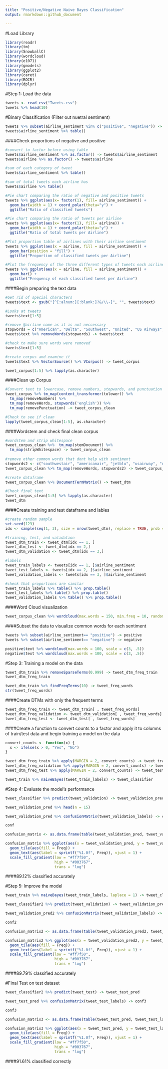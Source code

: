 ```yaml
---
title: "Positive/Negative Naive Bayes Classification"
output: rmarkdown::github_document

---
```

#Load Library
```r
library(readr)
library(tm)
library(SnowballC)
library(wordcloud)
library(e1071)
library(gmodels)
library(ggplot2)
library(caret)
library(ROCR)
library(dplyr)
```

#Step 1: Load the data
```r
tweets <- read_csv("Tweets.csv")
tweets %>% head(10)
```

#Binary Classification (Filter out nuetral sentiment)
```r
tweets %>% subset(airline_sentiment %in% c("positive", "negative")) -> tweets
tweets$airline_sentiment %>% table()
```

####Check proportions of negative and positive
```r
#convert to factor before using table
tweets$airline_sentiment %>% as.factor() -> tweets$airline_sentiment
tweets$airline %>% as.factor() -> tweets$airline

#sum of each category of tweet
tweets$airline_sentiment %>% table()

#sum of total tweets each airline has
tweets$airline %>% table()
```

```r
#Pie chart comparing the ratio of negative and positive tweets
tweets %>% ggplot(aes(x= factor(1), fill= airline_sentiment)) + 
  geom_bar(width = 1) + coord_polar(theta="y") + 
  ggtitle("Ratio of classified tweets")

#Pie chart comparing the ratio of tweets per airline
tweets %>% ggplot(aes(x= factor(1), fill= airline)) + 
  geom_bar(width = 1) + coord_polar(theta="y") + 
  ggtitle("Ratio of total tweets per Airline")

#Plot proportion table of airlines with their airline sentiment
tweets %>% ggplot(aes(x = airline, fill = airline_sentiment)) + 
  geom_bar(position = "fill") + 
  ggtitle("Proportion of classified tweets per Airline")

#Plot the frequency of the three different types of tweets each airline receives
tweets %>% ggplot(aes(x = airline, fill = airline_sentiment)) + 
  geom_bar() + 
  ggtitle("Frequency of each classified tweet per Airline")
```

####Begin preparing the text data
```r
#Get rid of special characters
tweets$text <- gsub("[^[:alnum:][:blank:]?&/\\-]", "", tweets$text)

#Looks at tweets 
tweets$text[1:5]

#remove @airline name as it is not neccessary
stopwords = c("American", "Delta", "Southwest", "United", "US Airways", "VirginAmerica", "SouthwestAirlines", "AmericanAirlines" )
tweets$text %>% removeWords(stopwords) -> tweets$text

#check to make sure words were removed 
tweets$text[1:5]

#create corpus and examine it 
tweets$text %>% VectorSource() %>% VCorpus() -> tweet_corpus

tweet_corpus[1:5] %>% lapply(as.character)
```

####Clean up Corpus
```r
#Convert text to lowercase, remove numbers, stopwords, and punctuation 
tweet_corpus %>% tm_map(content_transformer(tolower)) %>% 
  tm_map(removeNumbers) %>% 
  tm_map(removeWords, stopwords('english')) %>% 
  tm_map(removePunctuation) -> tweet_corpus_clean

#Check to see if clean
lapply(tweet_corpus_clean[1:5], as.character)
```

####Wordstem and check final clean corpus 
```r
#wordstem and strip whitespace 
tweet_corpus_clean %>%  tm_map(stemDocument) %>% 
  tm_map(stripWhitespace) -> tweet_corpus_clean
  
#remove other common words that dont help with sentiment
stopwords2 <- c("southwestair", "americanair", "jetblu", "usairway", "unit", "newark", "houston", "airport", "lax", "jfk", "what", "your", "that", "one", "week", "two", "tonight", "tomorrow", "year", "dfw", "night")
tweet_corpus_clean %>% tm_map(removeWords, stopwords2) -> tweet_corpus_clean

#create dataframe
tweet_corpus_clean %>% DocumentTermMatrix() -> tweet_dtm

#Check final text 
tweet_corpus_clean[1:5] %>% lapply(as.character)
tweet_dtm
```

####Create training and test dataframe and lables
```r
#create random sample
set.seed(123)
idx <- sample(seq(1, 3), size = nrow(tweet_dtm), replace = TRUE, prob = c(.8, .2, .2 ))

#training, test, and validation
tweet_dtm_train <- tweet_dtm[idx == 1, ]
tweet_dtm_test <- tweet_dtm[idx == 2,]
tweet_dtm_validation <- tweet_dtm[idx == 3,]

#labels 
tweet_train_labels <- tweets[idx == 1, ]$airline_sentiment
tweet_test_labels <- tweets[idx == 2, ]$airline_sentiment
tweet_validation_labels <- tweets[idx == 3, ]$airline_sentiment

#check that proportions are similar
tweet_train_labels %>% table() %>% prop.table()
tweet_test_labels %>% table() %>% prop.table()
tweet_validation_labels %>% table() %>% prop.table()
```

####Word Cloud visualization
```r
tweet_corpus_clean %>% wordcloud(max.words = 150, min.freq = 10, random.order = F)
```

####Subset the data to visualize common words for each sentiment
```r
tweets %>% subset(airline_sentiment== "positive") -> positive
tweets %>% subset(airline_sentiment== "negative") -> negative
```

```r
positive$text %>% wordcloud(max.words = 100, scale = c(3, .5))
negative$text %>% wordcloud(max.words = 100, scale = c(3, .5))
```

#Step 3: Training a model on the data
```r
tweet_dtm_train %>% removeSparseTerms(0.999) -> tweet_dtm_freq_train
tweet_dtm_freq_train

tweet_dtm_train %>% findFreqTerms(10) -> tweet_freq_words
str(tweet_freq_words)
```

####Create DTMs with only the frequent terms
```r
tweet_dtm_freq_train <- tweet_dtm_train[ , tweet_freq_words]
tweet_dtm_freq_validation <- tweet_dtm_validation[ , tweet_freq_words]
tweet_dtm_freq_test <- tweet_dtm_test[ , tweet_freq_words]
```

####Create a function to convert counts to a factor and apply it to columns of train/test data and begin training a model on the data
```r
convert_counts <- function(x) {
  x <- ifelse(x > 0, "Yes", "No")
}

tweet_dtm_freq_train %>% apply(MARGIN = 2, convert_counts) -> tweet_train
tweet_dtm_freq_validation %>% apply(MARGIN = 2, convert_counts) -> tweet_validation 
tweet_dtm_freq_test %>% apply(MARGIN = 2, convert_counts) -> tweet_test

tweet_train %>% naiveBayes(tweet_train_labels) -> tweet_classifier
```

#Step 4: Evaluate the model's performance
```r
tweet_classifier %>% predict(tweet_validation) -> tweet_validation_pred

tweet_validation_pred %>% head(n = 15)

tweet_validation_pred %>% confusionMatrix(tweet_validation_labels) -> conf

conf

confusion_matrix <- as.data.frame(table(tweet_validation_pred, tweet_validation_labels))

confusion_matrix %>% ggplot(aes(x = tweet_validation_pred, y = tweet_validation_labels)) + 
  geom_tile(aes(fill = Freq)) +
  geom_text(aes(label = sprintf("%1.0f", Freq)), vjust = 1) +
  scale_fill_gradient(low = "#ff7f50",
                      high = "#003767",
                      trans = "log")
```

####89.12% classified accurately

#Step 5: Improve the model
```r
tweet_train %>% naiveBayes(tweet_train_labels, laplace = 1) -> tweet_classifier2

tweet_classifier2 %>% predict(tweet_validation) -> tweet_validation_pred2

tweet_validation_pred2 %>% confusionMatrix(tweet_validation_labels) -> conf2

conf2

confusion_matrix2 <- as.data.frame(table(tweet_validation_pred2, tweet_validation_labels))

confusion_matrix2 %>% ggplot(aes(x = tweet_validation_pred2, y = tweet_validation_labels)) +
  geom_tile(aes(fill = Freq)) +
  geom_text(aes(label = sprintf("%1.0f", Freq)), vjust = 1) +
  scale_fill_gradient(low = "#ff7f50",
                      high = "#003767",
                      trans = "log")
```

####89.79% classified accurately

#Final Test on test dataset
```r
tweet_classifier2 %>% predict(tweet_test) -> tweet_test_pred

tweet_test_pred %>% confusionMatrix(tweet_test_labels) -> conf3

conf3

confusion_matrix3 <- as.data.frame(table(tweet_test_pred, tweet_test_labels))

confusion_matrix3 %>% ggplot(aes(x = tweet_test_pred, y = tweet_test_labels)) +
  geom_tile(aes(fill = Freq)) +
  geom_text(aes(label = sprintf("%1.0f", Freq)), vjust = 1) +
  scale_fill_gradient(low = "#ff7f50",
                      high = "#003767",
                      trans = "log")
```

####91.61% classified correctly
